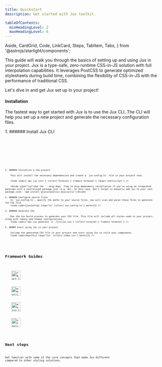 ```yaml
---
title: Quickstart
description: Get started with Jux toolkit.

tableOfContents:
  minHeadingLevel: 2
  maxHeadingLevel: 6
---
```


  Aside,
  CardGrid,
  Code,
  LinkCard,
  Steps,
  TabItem,
  Tabs,
} from '@astrojs/starlight/components';


This guide will walk you through the basics of setting up and using Jux in your project. Jux is a type-safe, zero-runtime CSS-in-JS solution with full interpolation capabilities. It leverages PostCSS to generate optimized stylesheets during build time, combining the flexibility of CSS-in-JS with the performance of traditional CSS.

Let's dive in and get Jux set up in your project!

#### Installation

The fastest way to get started with Jux is to use the Jux CLI. The CLI will help you set up a new project and generate the necessary configuration files.

<Steps>
    1. ###### Install Jux CLI
        <Tabs>
            <TabItem label={'npm'}>
                <Code code={`npm install -D @juxio/cli`} title={'Terminal'} frame={'terminal'} />
            </TabItem>
            <TabItem label={'pnpm'}>
                <Code code={`pnpm add -D @juxio/cli`} title={'Terminal'} frame={'terminal'} />
            </TabItem>
            <TabItem label={'yarn'}>
                <Code code={`yarn add -D @juxio/cli`} title={'Terminal'} frame={'terminal'} />
            </TabItem>
        </Tabs>

    2. ###### Initialize a new project

        This will install the necessary dependencies and create a `jux.config.ts` file in your project root.

        <Code code={`npx jux init`} title={'Terminal'} frame={'terminal'} lang={'shellscript'} />

        <Aside type="tip">Use the `--skip-deps` flag to skip dependency installation if you're using an integrated monorepo with a centralized package.json (e.g. Nx). In this case, don't forget to manually add Jux to your root package.json: `npm install @juxio/postcss @juxio/css`</Aside>

    3. ###### Configure source files
        In `jux.config.ts`, specify the paths to your source files. Jux will scan and parse these files to generate the CSS file.
        <Code code={juxConfig} lang="ts" title={'jux.config.ts'} mark={3} />

    4. ###### Generate CSS

        Run the Jux build process to generate your CSS file. This file will include all styles used in your project, along with tokens and themes configurations.
        <Code code={`npx jux generate -o ./src/jux.css`} title={'terminal'} frame={'terminal'} />

    5. ##### Start using Jux in your project

        Include the generated CSS file in your project and start using Jux to style your components.
        <Code code={mainTsx} lang="tsx" title={'index.tsx'} mark={1} />

</Steps>

## Framework Guides

<div className={frameworkGridStyle}>
  <FrameworkCard title="React" href={'/developers/getting-started/react'}>
    <Image src={reactLogo} alt="react_logo" width="30" height="30" />
  </FrameworkCard>
  <FrameworkCard title="Next.js" href={'/developers/getting-started/nextjs'}>
    <Image
      src={nextjsLogo}
      alt="nextjs_logo"
      width="30"
      height="30"
      style={{
        backgroundColor: 'white',
        borderRadius: '50%',
        padding: '1px',
      }}
    />
  </FrameworkCard>
  <FrameworkCard title="Astro" href={'/developers/getting-started/astro'}>
    <Image src={astroLogo} alt="astro_logo" width="30" height="30" />
  </FrameworkCard>
  <FrameworkCard title="Vite" href={'/developers/getting-started/vite'}>
    <Image src={viteLogo} alt="vitejs_logo" width="30" height="30" />
  </FrameworkCard>
</div>

## Next steps

Get familiar with some of the core concepts that make Jux different compared to other styling solutions.

<CardGrid>
  <LinkCard
    title="Using with PostCSS"
    description="Learn how to setup Jux as a PostCSS plugin."
    href={'/developers/getting-started/postcss'}
  />
  <LinkCard
    title="Create a Theme System"
    description="Learn how to build a flexible theme system using Jux's features to easily manage and switch between different themes in your application."
    href={'/developers/design-tokens'}
  />
  <LinkCard
    title="Integrate with Your Favorite Framework"
    description="Check out our guides on integrating Jux with popular frameworks like Next.js, Storybook or Astro."
    href={'/developers/technical-overview'}
  />
  <LinkCard
    title="Technical Overview"
    description="Get familiar with how Jux is working."
    href={'/developers/technical-overview'}
  />
</CardGrid>
